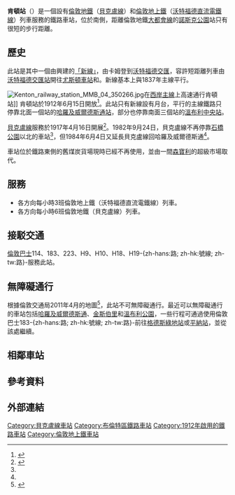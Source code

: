 {{noteTA
|1 = zh-tw:訊號; zh-hk:信號; zh-cn:信号;
|2 = zh-tw:網路; zh-hk:網絡; zh-hans:网络;
|3 = zh-tw:智慧; zh-hk:智能; zh-hans:智能;
|4 = zh-tw:公車; zh-hk:公交; zh-hans:公交;
|5 = zh-tw:行動網路; zh-hk:流動通訊; zh-hans:流動通訊;
|6 = zh-tw:電梯; zh-hk:升降機; zh-hans:电梯;
|7 = zh-tw:電扶梯; zh-hk:扶手電梯; zh-hans:滚梯;
|8 = zh-tw:螢幕; zh-hk:屏幕; zh-cn:屏幕;
|9 = zh-tw:路線; zh-hk:線路; zh-cn:线路;
|10 = zh-tw:路線; zh-hk:路綫; zh-cn:线路;
|11 = zh-tw:支援; zh-hk:支援; zh-cn:支持;
|12 = zh-tw:全高式月台門; zh-hk:月台幕門; zh-cn:高站台门; 
|13 = zh-tw:轉乘; zh-hk:換乘; zh-cn:换乘; 
|14 = zh-tw:牡蠣卡; zh-hk:蠔卡; zh-cn:牡蛎卡;
|15 = zh-tw:驗票閘門; zh-hk:閘機; zh-cn:闸机; 
|16 = zh-tw:相容; zh-hk:兼容; zh-cn:兼容;
|17 = zh-tw:營運; zh-hk:營運; zh-cn:运营;  
|18 = zh-tw:經營權; zh-hk:營運權; zh-cn:运营权;
|19 = zh-tw:貝克盧線; zh-hk:必嘉老綫; zh-cn:贝克卢线;
|20 = zh-tw:滑鐵盧; zh-hk:窩打老; zh-cn:滑铁卢;
|21 = zh-tw:女王公園; zh-hk:昆士柏; zh-cn:女王公园;
|22 = zh-tw:貝克; zh-hk:必嘉; zh-cn:贝克;
|23 = zh-tw:滑鐵盧站; zh-hk:窩打老站; zh-cn:滑铁卢站;
}}
{{Infobox London station
| name             = 肯頓<br />{{lang|en|Kenton}}
| symbol           = overground
| symbol2          = underground
| image_name       = Kenton station northbound Bakerloo line look south.JPG
| manager          = [[倫敦地鐵|倫敦地鐵]]<ref name="silverlink">{{cite web 
<!-- url was url=http://www.tfl.gov.uk/corporate/media/newscentre/archive/3736.aspx -->
<!-- then moved to year/month -->
| url=http://www.tfl.gov.uk/info-for/media/press-releases/2006/december/safety-boost-as-london-underground-to-take-control-of-11-silverlink-stations
| archiveurl=https://web.archive.org/web/20141213023532/http://www.tfl.gov.uk/info-for/media/press-releases/2006/december/safety-boost-as-london-underground-to-take-control-of-11-silverlink-stations
| archivedate=2014-12-13
| title=Safety boost as London Underground to take control of 11 Silverlink stations | publisher=[[Transport_for_London|Transport for London]]| date=2006-12-05| accessdate=2015-02-19}} </ref>
| owner            = [[英國國營鐵路公司|英國國營鐵路公司]]
| fare_zone        = 4
| locale           = [[肯頓|肯頓]]
| borough          = [[布倫特區|布倫特區]]
| events1          = 啟用
| years1           = 1912年
| platforms        = 2
<!--
| tubeexits06      = 1.493
| tubeexits07      = {{decrease}} 1.443
| tubeexits08      = {{increase}} 1.470
| tubeexits09      = {{increase}} 1.677-->
| railcode         = KNT
<!--
| railexits0405    = 0.318
| railexits0506    = 0.321
| railexits0607    = {{decrease}} 0.301
| railexits0708    = {{decrease}} 0.296
| railexits0809    = {{decrease}} 0.266
| railexits0910    = {{increase}} 0.413
| railexits1011    = {{increase}} 0.820 -->
| railexits1112    = {{increase}} 0.993
| railexits1213    = {{increase}} 1.012
| railexits1314    = {{increase}} 1.066
| railexits1415    = {{increase}} 1.113
| railexits1516    = {{increase}} 1.239
| latitude         = 51.5821
| longitude        = -0.3172
| interchange      = [[諾斯維克公園站|諾斯克公園]] {{rail-interchange|london|underground}}
| interchange_note = <ref>{{Citation London station interchange May 2011}}</ref>
| dft_category     = E
}}
'''肯頓站'''（{{lang-en|Kenton station}}）是一個設有[[倫敦地鐵|倫敦地鐵]]（[[貝克盧線|貝克盧線]]）和[[倫敦地上鐵|倫敦地上鐵]]（[[沃特福德直流電鐵線|沃特福德直流電鐵線]]）列車服務的鐵路車站，位於{{link-en|肯頓路|Kenton Road}}南側，距離倫敦地鐵[[大都會線|大都會線]]的[[諾斯維克公園站|諾斯克公園]]站只有很短的步行距離。

== 歷史 ==
此站是其中一個由{{link-en|倫敦及西北鐵路|London and North Western Railway}}興建的[[沃特福德直流電鐵線|「新線」]]，由卡姆登到[[沃特福德交匯站|沃特福德交匯]]，容許短距離列車由[[沃特福德交匯站|沃特福德交匯站]]開往[[尤斯頓車站|尤斯頓車站]]和{{link-en|寬街站 (倫敦)|Broad Street railway station (London)|寬街站}}。新線基本上與1837年{{link-en|倫敦及伯明翰鐵路|London and Birmingham Railway}}主線平行。

[[File:Kenton_railway_station_MMB_04_350266.jpg|thumb]]{{link-en|英國鐵路350型電力動車組|British Rail Class 350|350型列車}}在[[西岸主線|西岸主線]]上高速通行肯頓站]]
肯頓站於1912年6月15日開放<ref name=CULG>{{cite web |url=http://www.davros.org/rail/culg/bakerloo.html#dates |title=Bakerloo Line, Dates |work=Clive's Underground Line Guides |accessdate=2008-07-21 |archive-date=2015-07-10 |archive-url=https://web.archive.org/web/20150710075530/http://www.davros.org/rail/culg/bakerloo.html#dates |dead-url=no }}</ref>。此站只有新線設有月台，平行的主線鐵路只停靠北面一個站的[[哈羅及威爾德斯通站|哈羅及威爾德斯通站]]，部分也停靠南面三個站的[[溫布利中央站|溫布利中央站]]。

[[貝克盧線|貝克盧線]]服務於1917年4月16日開展<ref name=rose>{{cite book |last=Rose |first=Douglas |title=The London Underground, A Diagrammatic History |year=1999 |publisher=Douglas Rose/Capital Transport |isbn=1-85414-219-4 }}</ref>。1982年9月24日，貝克盧線不再停靠[[石橋公園站|石橋公園]]以北的車站<ref name=rose/>，但1984年6月4日又延長貝克盧線回哈羅及威爾德斯通<ref name=rose/>。

車站位於鐵路東側的舊煤炭貨場現時已經不再使用，並由一間[[森寶利|森寶利]]的超級市場取代。

== 服務 ==
*各方向每小時3班倫敦地上鐵（沃特福德直流電鐵線）列車。
*各方向每小時6班倫敦地鐵（貝克盧線）列車。

== 接駁交通 ==
[[倫敦巴士|倫敦巴士]]114、183、223、H9、H10、H18、H19-{zh-hans:路; zh-hk:號線; zh-tw:路}-服務此站。

== 無障礙通行 ==
根據倫敦交通局2011年4月的地圖<ref>{{cite web|url=http://www.tfl.gov.uk/gettingaround/14091.aspx|title=''Getting Around''|publisher=Transport for London}}</ref>，此站不可無障礙通行。最近可以無障礙通行的車站包括[[哈羅及威爾德斯通站|哈羅及威爾德斯通]]、[[金斯伯里站|金斯伯里]]和[[溫布利公園站|溫布利公園]]，一些行程可通過使用倫敦巴士183-{zh-hans:路; zh-hk:號線; zh-tw:路}-前往[[格德斯綠地站|格德斯綠地站]]或[[平納站|平納站]]，並從該處繼續。

==相鄰車站==
{{start rail box|[[File:Underground.svg|20px]] [[倫敦地鐵|倫敦地鐵]]}}
{{s-inop|[[哈羅及威爾德斯通站|哈羅及威爾德斯通站]]|往 [[哈羅及威爾德斯通站|哈羅及威爾德斯通]]}}
{{s-line|[[貝克盧線|貝克盧線]]||#{{LUL color|Bakerloo}}}}
{{s-inop|[[南肯頓站|南肯頓站]]|往 [[象堡站_(倫敦地鐵)|象堡]]}}

{{new system|[[File:Overground_roundel.svg|20px]] [[倫敦地上鐵|倫敦地上鐵]]}}
{{s-inop|[[哈羅及威爾德斯通站|哈羅及威爾德斯通站]]|往 [[沃特福德交匯站|沃特福德交匯]]}}
{{s-line|[[沃特福德直流電鐵線|沃特福德直流電鐵線]]||#{{LUL color|East London}}}}
{{s-inop|[[南肯頓站|南肯頓站]]|往 [[尤斯頓站|尤斯頓]]}}
{{end box}}

== 參考資料 ==
{{Reflist}}

== 外部連結 ==
{{commons category|Kenton station}}
{{stn art lnk|KNT}}
{{倫敦地鐵貝克盧線}}
{{沃特福德直流電鐵線}}
{{DEFAULTSORT:Kenton}}
[[Category:貝克盧線車站|Category:貝克盧線車站]]
[[Category:布倫特區鐵路車站|Category:布倫特區鐵路車站]]
[[Category:1912年啟用的鐵路車站|Category:1912年啟用的鐵路車站]]
[[Category:倫敦地上鐵車站|Category:倫敦地上鐵車站]]